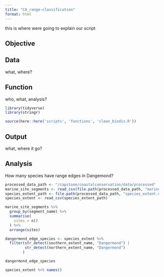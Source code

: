 ```yaml
---
title: "CA_range-classification"
format: html
---
```


this is where were going to explain our script


## Objective

## Data 

what, where? 

## Function

who, what, analysis?

```r
library(tidyverse)
library(stringr)
```

```r
source(here::here('scripts', 'functions', 'clean_biodiv.R'))
```

## Output

what, where it go?

## Analysis

How many species have range edges in Dangemond?

```r
processed_data_path <- "/capstone/coastalconservation/data/processed"
marine_site_segments <- read_csv(file.path(processed_data_path, "marine_site_segments.csv"))
species_extent_path <- file.path(processed_data_path, "species_extent.csv")
species_extent <- read_csv(species_extent_path)
```


```r
marine_site_segments %>%
  group_by(segment_name) %>%
  summarise(
    sites = n()
  ) %>%
  arrange(sites)
```


```r
dangermond_edge_species <- species_extent %>% 
  filter(str_detect(southern_extent_name, "Dangermond") |
         str_detect(northern_extent_name, "Dangermond")
        )
```

```r
dangermond_edge_species
```

```r
species_extent %>% names()
```